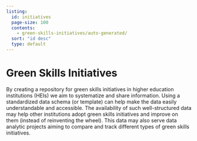 ```yaml
---
listing: 
  id: initiatives
  page-size: 100
  contents: 
    - green-skills-initiatives/auto-generated/
  sort: "id desc"
  type: default
---
```


# Green Skills Initiatives

By creating a repository for green skills initiatives in higher education institutions (HEIs) we aim to systematize and share information. Using a standardized data schema (or template) can help make the data easily understandable and accessible. The availability of such well-structured data may help other institutions adopt green skills initiatives and improve on them (instead of reinventing the wheel). This data may also serve data analytic projects aiming to compare and track different types of green skills initiatives.

